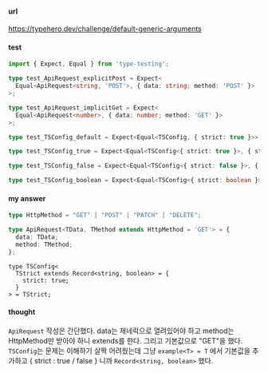 #### url

https://typehero.dev/challenge/default-generic-arguments


#### test 

```typescript
import { Expect, Equal } from 'type-testing';

type test_ApiRequest_explicitPost = Expect<
  Equal<ApiRequest<string, 'POST'>, { data: string; method: 'POST' }>
>;

type test_ApiRequest_implicitGet = Expect<
  Equal<ApiRequest<number>, { data: number; method: 'GET' }>
>;

type test_TSConfig_default = Expect<Equal<TSConfig, { strict: true }>>;

type test_TSConfig_true = Expect<Equal<TSConfig<{ strict: true }>, { strict: true }>>;

type test_TSConfig_false = Expect<Equal<TSConfig<{ strict: false }>, { strict: false }>>;

type test_TSConfig_boolean = Expect<Equal<TSConfig<{ strict: boolean }>, { strict: boolean }>>;
```

#### my answer

```typescript
type HttpMethod = "GET" | "POST" | "PATCH" | "DELETE";

type ApiRequest<TData, TMethod extends HttpMethod = 'GET'> = {
  data: TData;
  method: TMethod;
};
```

```
type TSConfig<
  TStrict extends Record<string, boolean> = {
    strict: true;
  }
> = TStrict;
```

#### thought 

```ApiRequest``` 작성은 간단했다. data는 제네릭으로 열려있어야 하고 method는 HttpMethod만 받아야 하니 extends를 한다. 그리고 기본값으로 "GET"을 했다.
```TSConfig```는 문제는 이해하기 살짝 어려웠는데 그냥 ```example<T> = T``` 에서 기본값을 추가하고 { strict : true / false } 니까 ```Record<string, boolean>``` 했다.



